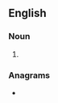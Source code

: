 ==English==

===Noun===
{{head|en|noun plural form}}

# {{plural of|toolset|lang=en}}

===Anagrams===
* {{anagrams|en|a=eloosstt|set tools}}